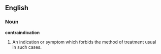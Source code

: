 ==English==

===Noun===

'''contraindication'''

#An indication or symptom which forbids the method of treatment usual in such cases.